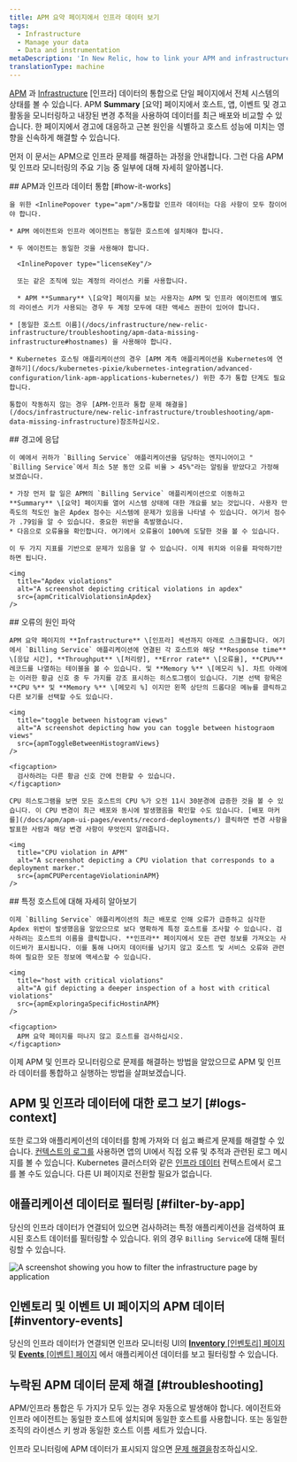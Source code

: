 ```yaml
---
title: APM 요약 페이지에서 인프라 데이터 보기
tags:
  - Infrastructure
  - Manage your data
  - Data and instrumentation
metaDescription: 'In New Relic, how to link your APM and infrastructure data together.'
translationType: machine
---
```







[APM](/docs/apm/new-relic-apm/getting-started/welcome-new-relic-apm) 과 [Infrastructure](/docs/infrastructure/new-relic-infrastructure/getting-started/welcome-new-relic-infrastructure) \[인프라] 데이터의 통합으로 단일 페이지에서 전체 시스템의 상태를 볼 수 있습니다. APM **Summary** \[요약] 페이지에서 호스트, 앱, 이벤트 및 경고 활동을 모니터링하고 내장된 변경 추적을 사용하여 데이터를 최근 배포와 비교할 수 있습니다. 한 페이지에서 경고에 대응하고 근본 원인을 식별하고 호스트 성능에 미치는 영향을 신속하게 해결할 수 있습니다.

먼저 이 문서는 APM으로 인프라 문제를 해결하는 과정을 안내합니다. 그런 다음 APM 및 인프라 모니터링의 주요 기능 중 일부에 대해 자세히 알아봅니다.

<Steps>
  <Step>
    ## APM과 인프라 데이터 통합 [#how-it-works]

    을 위한 <InlinePopover type="apm"/>통합할 인프라 데이터는 다음 사항이 모두 참이어야 합니다.

    * APM 에이전트와 인프라 에이전트는 동일한 호스트에 설치해야 합니다.

    * 두 에이전트는 동일한 것을 사용해야 합니다.

      <InlinePopover type="licenseKey"/>

      또는 같은 조직에 있는 계정의 라이선스 키를 사용합니다.

      * APM **Summary** \[요약] 페이지를 보는 사용자는 APM 및 인프라 에이전트에 별도의 라이센스 키가 사용되는 경우 두 계정 모두에 대한 액세스 권한이 있어야 합니다.

    * [동일한 호스트 이름](/docs/infrastructure/new-relic-infrastructure/troubleshooting/apm-data-missing-infrastructure#hostnames) 을 사용해야 합니다.

    * Kubernetes 호스팅 애플리케이션의 경우 [APM 계측 애플리케이션을 Kubernetes에 연결하기](/docs/kubernetes-pixie/kubernetes-integration/advanced-configuration/link-apm-applications-kubernetes/) 위한 추가 통합 단계도 필요합니다.

    통합이 작동하지 않는 경우 [APM-인프라 통합 문제 해결을](/docs/infrastructure/new-relic-infrastructure/troubleshooting/apm-data-missing-infrastructure)참조하십시오.
  </Step>

  <Step>
    ## 경고에 응답

    이 예에서 귀하가 `Billing Service` 애플리케이션을 담당하는 엔지니어이고 " `Billing Service`에서 최소 5분 동안 오류 비율 > 45%"라는 알림을 받았다고 가정해 보겠습니다.

    * 가장 먼저 할 일은 APM의 `Billing Service` 애플리케이션으로 이동하고 **Summary** \[요약] 페이지를 열어 시스템 상태에 대한 개요를 보는 것입니다. 사용자 만족도의 척도인 높은 Apdex 점수는 시스템에 문제가 있음을 나타낼 수 있습니다. 여기서 점수가 .79임을 알 수 있습니다. 중요한 위반을 촉발했습니다.
    * 다음으로 오류율을 확인합니다. 여기에서 오류율이 100%에 도달한 것을 볼 수 있습니다.

    이 두 가지 지표를 기반으로 문제가 있음을 알 수 있습니다. 이제 위치와 이유를 파악하기만 하면 됩니다.

    <img
      title="Apdex violations"
      alt="A screenshot depicting critical violations in apdex"
      src={apmCriticalViolationsinApdex}
    />
  </Step>

  <Step>
    ## 오류의 원인 파악

    APM 요약 페이지의 **Infrastructure** \[인프라] 섹션까지 아래로 스크롤합니다. 여기에서 `Billing Service` 애플리케이션에 연결된 각 호스트와 해당 **Response time** \[응답 시간], **Throughput** \[처리량], **Error rate** \[오류율], **CPU%**레코드를 나열하는 테이블을 볼 수 있습니다. 및 **Memory %** \[메모리 %]. 차트 아래에는 이러한 황금 신호 중 두 가지를 강조 표시하는 히스토그램이 있습니다. 기본 선택 항목은 **CPU %** 및 **Memory %** \[메모리 %] 이지만 왼쪽 상단의 드롭다운 메뉴를 클릭하고 다른 보기를 선택할 수도 있습니다.

    <img
      title="toggle between histogram views"
      alt="A screenshot depicting how you can toggle between histograom views"
      src={apmToggleBetweenHistogramViews}
    />

    <figcaption>
      검사하려는 다른 황금 신호 간에 전환할 수 있습니다.
    </figcaption>

    CPU 히스토그램을 보면 모든 호스트의 CPU %가 오전 11시 30분경에 급증한 것을 볼 수 있습니다. 이 CPU 변경이 최근 배포와 동시에 발생했음을 확인할 수도 있습니다. [배포 마커를](/docs/apm/apm-ui-pages/events/record-deployments/) 클릭하면 변경 사항을 발표한 사람과 해당 변경 사항이 무엇인지 알려줍니다.

    <img
      title="CPU violation in APM"
      alt="A screenshot depicting a CPU violation that corresponds to a deployment marker."
      src={apmCPUPercentageViolationinAPM}
    />
  </Step>

  <Step>
    ## 특정 호스트에 대해 자세히 알아보기

    이제 `Billing Service` 애플리케이션의 최근 배포로 인해 오류가 급증하고 심각한 Apdex 위반이 발생했음을 알았으므로 보다 명확하게 특정 호스트를 조사할 수 있습니다. 검사하려는 호스트의 이름을 클릭합니다. **인프라** 페이지에서 모든 관련 정보를 가져오는 사이드바가 표시됩니다. 이를 통해 나머지 데이터를 남기지 않고 호스트 및 서비스 오류와 관련하여 필요한 모든 정보에 액세스할 수 있습니다.

    <img
      title="host with critical violations"
      alt="A gif depicting a deeper inspection of a host with critical violations"
      src={apmExploringaSpecificHostinAPM}
    />

    <figcaption>
      APM 요약 페이지를 떠나지 않고 호스트를 검사하십시오.
    </figcaption>
  </Step>
</Steps>

이제 APM 및 인프라 모니터링으로 문제를 해결하는 방법을 알았으므로 APM 및 인프라 데이터를 통합하고 실행하는 방법을 살펴보겠습니다.

## APM 및 인프라 데이터에 대한 로그 보기 [#logs-context]

또한 로그와 애플리케이션의 데이터를 함께 가져와 더 쉽고 빠르게 문제를 해결할 수 있습니다. [컨텍스트의 로그를](/docs/logs/logs-context/configure-logs-context-apm-agents/) 사용하면 앱의 UI에서 직접 오류 및 추적과 관련된 로그 메시지를 볼 수 있습니다. Kubernetes 클러스터와 같은 [인프라 데이터](/docs/logs/forward-logs/forward-your-logs-using-infrastructure-agent/) 컨텍스트에서 로그를 볼 수도 있습니다. 다른 UI 페이지로 전환할 필요가 없습니다.

## 애플리케이션 데이터로 필터링 [#filter-by-app]

당신의 <InlinePopover type="apm"/>인프라 데이터가 연결되어 있으면 검사하려는 특정 애플리케이션을 검색하여 표시된 호스트 데이터를 필터링할 수 있습니다. 위의 경우 `Billing Service`에 대해 필터링할 수 있습니다.

<img
  title="filter by application"
  alt="A screenshot showing you how to filter the infrastructure page by application"
  src={apmFilterbyApplication}
/>

## 인벤토리 및 이벤트 UI 페이지의 APM 데이터 [#inventory-events]

당신의 <InlinePopover type="apm"/>인프라 데이터가 연결되면 인프라 모니터링 UI의 [**Inventory** \[인벤토리\] 페이지](/docs/infrastructure/new-relic-infrastructure/infrastructure-ui-pages/infrastructure-inventory-page-search-your-entire-infrastructure) 및 [**Events** \[이벤트\] 페이지](/docs/infrastructure/new-relic-infrastructure/infrastructure-ui-pages/infrastructure-events-page-live-feed-every-agent) 에서 애플리케이션 데이터를 보고 필터링할 수 있습니다.

## 누락된 APM 데이터 문제 해결 [#troubleshooting]

APM/인프라 통합은 두 가지가 모두 있는 경우 자동으로 발생해야 합니다. <InlinePopover type="apm"/>에이전트와 인프라 에이전트는 동일한 호스트에 설치되며 동일한 호스트를 사용합니다. <InlinePopover type="licenseKey"/>또는 동일한 조직의 라이센스 키 쌍과 동일한 호스트 이름 세트가 있습니다.

인프라 모니터링에 APM 데이터가 표시되지 않으면 [문제 해결을](/docs/infrastructure/new-relic-infrastructure/troubleshooting/troubleshooting-apm-data-not-infrastructure)참조하십시오.